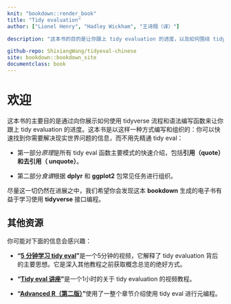 ```yaml
---
knit: "bookdown::render_book"
title: "Tidy evaluation"
author: ["Lionel Henry", "Hadley Wickham", "王诗翔（译）"]

description: "这本书的目的是让你跟上 tidy evaluation 的进度，以及如何围绕 tidyverse 流程和语法编写函数"

github-repo: ShixiangWang/tidyeval-chinese
site: bookdown::bookdown_site
documentclass: book
---
```


# 欢迎 {-}

这本书的主要目的是通过向你展示如何使用 tidyverse 流程和语法编写函数来让你跟上 tidy evaluation 的进度。这本书是以这样一种方式编写和组织的：你可以快速找到你需要解决现实世界问题的信息，而不用先精通 tidy eval：

* 第一部分*原理*是所有 tidy eval 函数主要模式的快速介绍，包括**引用（quote）和去引用（ unquote）**。

* 第二部分*食谱*根据 **dplyr** 和 **ggplot2** 包常见任务进行组织。

尽量这一切仍然在进展之中，我们希望你会发现这本 **bookdown** 生成的电子书有益于学习使用 **tidyverse** 接口编程。


## 其他资源 {-}

你可能对下面的信息会感兴趣：

* **“[5 分钟学习 tidy eval](https://www.youtube.com/watch?v=nERXS3ssntw)”**是一个5分钟的视频，它解释了 tidy evaluation 背后的主要思想。它是深入其他教程之前获取概念总览的绝好方式。

* **“[Tidy eval 讲座](https://www.rstudio.com/resources/webinars/tidy-eval/)”**是一个1小时的关于 tidy evaluation 的视频教程。

* **“[Advanced R（第二版）](http://adv-r.hadley.nz/)”**使用了一整个章节介绍使用 tidy eval 进行元编程。